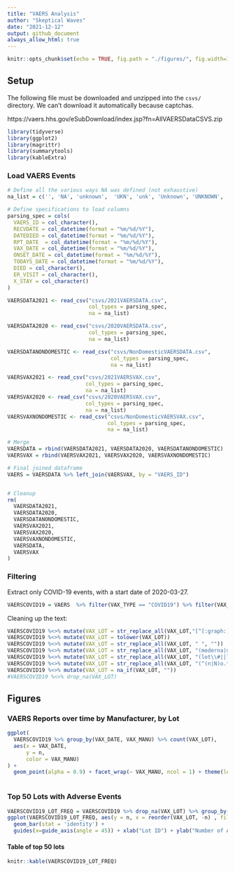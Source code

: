 ```yaml
---
title: "VAERS Analysis"
author: "Skeptical Waves"
date: "2021-12-12"
output: github_document
always_allow_html: true
---
```


```r
knitr::opts_chunk$set(echo = TRUE, fig.path = "./figures/", fig.width=12, fig.height=8, cache = TRUE)
```

## Setup

The following file must be downloaded and unzipped into the `csvs/` directory.
We can't download it automatically because captchas.

https://vaers.hhs.gov/eSubDownload/index.jsp?fn=AllVAERSDataCSVS.zip

```r
library(tidyverse)
library(ggplot2)
library(magrittr)
library(summarytools)
library(kableExtra)
```

### Load VAERS Events
```r


# Define all the various ways NA was defined (not exhaustive)
na_list = c('', 'NA', 'unknown',  'UKN', 'unk', 'Unknown', 'UNKNOWN', 'n\\a', 'n/a', 'N/A', 'N\\A')

# Define specifications to load columns
parsing_spec = cols(
  VAERS_ID = col_character(),
  RECVDATE = col_datetime(format = "%m/%d/%Y"),
  DATEDIED = col_datetime(format = "%m/%d/%Y"),
  RPT_DATE  = col_datetime(format = "%m/%d/%Y"),
  VAX_DATE = col_datetime(format = "%m/%d/%Y"),
  ONSET_DATE = col_datetime(format = "%m/%d/%Y"),
  TODAYS_DATE = col_datetime(format = "%m/%d/%Y"),
  DIED = col_character(),
  ER_VISIT = col_character(),
  X_STAY = col_character()
)

VAERSDATA2021 <- read_csv("csvs/2021VAERSDATA.csv",
                          col_types = parsing_spec,
                          na = na_list)

VAERSDATA2020 <- read_csv("csvs/2020VAERSDATA.csv",
                          col_types = parsing_spec,
                          na = na_list)

VAERSDATANONDOMESTIC <- read_csv("csvs/NonDomesticVAERSDATA.csv",
                                 col_types = parsing_spec,
                                 na = na_list)

VAERSVAX2021 <- read_csv("csvs/2021VAERSVAX.csv",
                         col_types = parsing_spec,
                         na = na_list)
VAERSVAX2020 <- read_csv("csvs/2020VAERSVAX.csv",
                         col_types = parsing_spec,
                         na = na_list)
VAERSVAXNONDOMESTIC <- read_csv("csvs/NonDomesticVAERSVAX.csv",
                                col_types = parsing_spec,
                                na = na_list)

# Merge
VAERSDATA = rbind(VAERSDATA2021, VAERSDATA2020, VAERSDATANONDOMESTIC)
VAERSVAX = rbind(VAERSVAX2021, VAERSVAX2020, VAERSVAXNONDOMESTIC)

# Final joined dataframe
VAERS = VAERSDATA %>% left_join(VAERSVAX, by = "VAERS_ID")


# Cleanup
rm(
  VAERSDATA2021,
  VAERSDATA2020,
  VAERSDATANONDOMESTIC,
  VAERSVAX2021,
  VAERSVAX2020,
  VAERSVAXNONDOMESTIC,
  VAERSDATA,
  VAERSVAX
)

```

### Filtering

Extract only COVID-19 events, with a start date of 2020-03-27.

```r
VAERSCOVID19 = VAERS  %>% filter(VAX_TYPE == "COVID19") %>% filter(VAX_DATE >= "2020-12-01")
```

Cleaning up the text:

```r
VAERSCOVID19 %<>% mutate(VAX_LOT = str_replace_all(VAX_LOT,"[^[:graph:]]", ""))
VAERSCOVID19 %<>% mutate(VAX_LOT = tolower(VAX_LOT))
VAERSCOVID19 %<>% mutate(VAX_LOT = str_replace_all(VAX_LOT, " ", ""))
VAERSCOVID19 %<>% mutate(VAX_LOT = str_replace_all(VAX_LOT, "(moderna|modern|moder|pfizer|pfz|pfr|janssen)", ""))
VAERSCOVID19 %<>% mutate(VAX_LOT = str_replace_all(VAX_LOT, "(lot\\#||lot\\:|lot)", ""))
VAERSCOVID19 %<>% mutate(VAX_LOT = str_replace_all(VAX_LOT, "(^(n|N)o.*|.*unknown.*|.*uknown.*|.*known.*|.*unav.*|.*un.*|.*Unknown.*|.*unk.*|n\\/a|nk|\\?|na)", NA_character_))
VAERSCOVID19 %<>% mutate(VAX_LOT = na_if(VAX_LOT, ""))
#VAERSCOVID19 %<>% drop_na(VAX_LOT)
```

## Figures

### VAERS Reports over time by Manufacturer, by Lot

```r
ggplot(
  VAERSCOVID19 %>% group_by(VAX_DATE, VAX_MANU) %>% count(VAX_LOT),
  aes(x = VAX_DATE,
      y = n,
      color = VAX_MANU)
) +
  geom_point(alpha = 0.9) + facet_wrap(~ VAX_MANU, ncol = 1) + theme(legend.position =
                                                                       "none") + ylab("Number of Adverse Events")
```

### Top 50 Lots with Adverse Events

```r
VAERSCOVID19_LOT_FREQ = VAERSCOVID19 %>% drop_na(VAX_LOT) %>% group_by(VAX_MANU) %>% count(VAX_LOT) %>% ungroup() %>% slice_max(n, n = 50)
ggplot(VAERSCOVID19_LOT_FREQ, aes(y = n, x = reorder(VAX_LOT, -n) , fill=VAX_MANU)) +
  geom_bar(stat = 'identity') +
  guides(x=guide_axis(angle = 45)) + xlab("Lot ID") + ylab("Number of Adverse Events")
```

#### Table of top 50 lots

```r
knitr::kable(VAERSCOVID19_LOT_FREQ)
```
